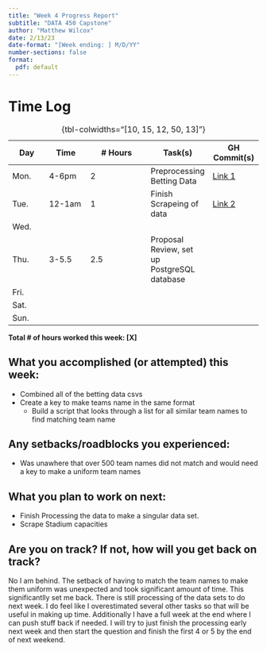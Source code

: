 ```yaml
---
title: "Week 4 Progress Report"
subtitle: "DATA 450 Capstone"
author: "Matthew Wilcox"
date: 2/13/23
date-format: "[Week ending: ] M/D/YY"
number-sections: false
format:
  pdf: default
---
```


# Time Log

| Day  | Time  | \# Hours | Task(s) | GH Commit(s) |
|------|-------|----------|---------|--------|
| Mon.  | 4-6pm  | 2 | Preprocessing Betting Data | [Link 1](https://github.com/MatthewlWilcox/Capstone/commit/c691fd74a609f587c489f62eb52c2883b59896e9) |
| Tue.  | 12-1am | 1 | Finish Scrapeing of data |  [Link 2](https://github.com/MatthewlWilcox/Capstone/commit/91ec8c8529c048c71128cec0f425f8be7ac82c3b)|
| Wed.  |  |  |  |  |
| Thu.  | 3-5.5 | 2.5 | Proposal Review, set up PostgreSQL database |  |
| Fri.  |  |  |  |  |
| Sat.  |  |  |  |  |
| Sun.  |  |  |  |  |

: {tbl-colwidths="[10, 15, 12, 50, 13]"}

**Total \# of hours worked this week: [X]**

## What you accomplished (or attempted) this week:

* Combined all of the betting data csvs
* Create a key to make teams name in the same format
  + Build a script that looks through a list for all similar team names to find matching team name


## Any setbacks/roadblocks you experienced:

* Was unawhere that over 500 team names did not match and would need a key to make a uniform team names

## What you plan to work on next:

* Finish Processing the data to make a singular data set.
* Scrape Stadium capacities

## Are you on track? If not, how will you get back on track?

No I am behind. The setback of having to match the team names to make them uniform was unexpected and took significant amount of time. This significantlly set me back. There is still processing of the data sets to do next week. I do feel like I overestimated several other tasks so that will be useful in making up time. Additionally I have a full week at the end where I can push stuff back if needed. I will try to just finish the processing early next week and then start the question and finish the first 4 or 5 by the end of next weekend.

